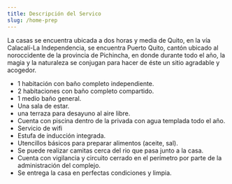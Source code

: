 ```yaml
---
title: Descripción del Servico
slug: /home-prep
---
```

La casas se encuentra ubicada a dos horas y media de Quito, en la vía Calacalí-La Independencia, se encuentra Puerto Quito, cantón ubicado al noroccidente de la provincia de Pichincha, en donde durante todo el año, la magia y la naturaleza se conjugan para hacer de éste un sitio agradable y acogedor.


- 1 habitación con baño completo independiente.
- 2 habitaciones con baño completo compartido.
- 1 medio baño general.
- Una sala de estar.
- una terraza para desayuno al aire libre. 
- Cuenta con piscina dentro de la privada con agua templada todo el año.
- Servicio de wifi
- Estufa de inducción integrada.
- Utencillos básicos para preparar alimentos (aceite, sal).
- Se puede realizar camitas cerca del rio que pasa junto a la casa.
- Cuenta con vigilancia y circuito cerrado en el perímetro por parte de la administración del complejo.
- Se entrega la casa en perfectas condiciones  y limpia.

